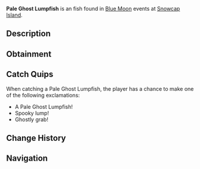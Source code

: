 {{FishInfobox
|image          = Pale Ghost Lumpfish.png
|rarity         = Uncommon
|sea            = First Sea
|location       = [[Blue Moon - First Sea]]
|sublocation    = 
|sources        = Fishing Rod
|radar_location = 
|prog_speed     = +40
|xp             = 750
|weather        = Foggy
|time           = 
|season         = Winter
|bait           = Flakes
|base_weight    = 0.8
|base_value     = 1000
|weight_range   = 0.6
|base_chance    = 90
|base_resil     = 60
}}
'''Pale Ghost Lumpfish''' is an {{Rarity|Uncommon}} fish found in [[Blue Moon]] events at [[Snowcap Island]].

== Description ==
{{Description|A round, pallid fish that clings to ice with an eerie, spectral presence.|Bestiary Entry}}

== Obtainment ==
{{Description|It haunts the foggy chill of dusk.|Bestiary Hint}}
{{Fish Availability|
Blue Moon/First Sea
|top_rods      = 
Training Rod\346153.85\346153.85;
Flimsy Rod\267444.1\269187.76;
Leviathan's Fang Rod\177635.81\107752.63;
Trident Rod\174253.12\124814.88;
Free Spirit Rod\167817.79\120205.35;
Resourceful Rod\129099.93\130963.14;
Azure Of Lagoon\153660.59\160880.57;
No-Life Rod\151537.88\158901.23;
Zeus Rod\136081.07\157409;
Challenger's Rod\138978.92\151424.91;
Seraphic Rod\137128.53\135759.11;
Rod Of The Forgotten Fang\136174.94\122652.14;
Depthseeker Rod\135949.69\135715.54;
Blazebringer Rod\134802.78\149799.08;
Verdant Shear Rod\134695.47\141787.64;
Avalanche Rod\134414.58\134185.49;
Ethereal Prism Rod\134137.85\44701.7;
Rod Of The Depths\133774.64\126351.62;
Astralhook Rod\133288.75\0;
Rod Of The Exalted One\132549.4\98072.27;
Volcanic Rod\130821.39\129876.37;
Steady Rod\70909.18\70824.59
|recommended   = Training Rod
}}

== Catch Quips ==
When catching a Pale Ghost Lumpfish, the player has a chance to make one of the following exclamations:
* A Pale Ghost Lumpfish!
* Spooky lump!
* Ghostly grab!

== Change History ==
{{Change History|{{subst:Current Version}}}}

== Navigation ==
{{Fish Navbox|Blue Moon - First Sea}}